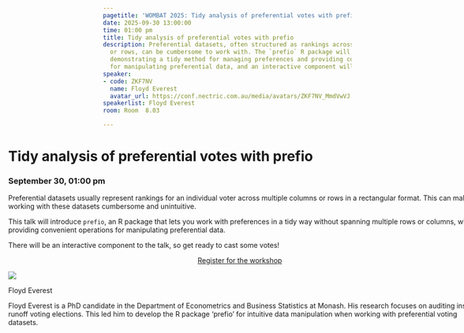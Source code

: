 ```yaml
---
pagetitle: 'WOMBAT 2025: Tidy analysis of preferential votes with prefio'
date: 2025-09-30 13:00:00
time: 01:00 pm
title: Tidy analysis of preferential votes with prefio
description: Preferential datasets, often structured as rankings across multiple columns
  or rows, can be cumbersome to work with. The `prefio` R package will be introduced,
  demonstrating a tidy method for managing preferences and providing convenient operations
  for manipulating preferential data, and an interactive component will also be included.
speaker:
- code: ZKF7NV
  name: Floyd Everest
  avatar_url: https://conf.nectric.com.au/media/avatars/ZKF7NV_MmdVwVJ.jpg
speakerlist: Floyd Everest
room: Room  8.03

---
```


:::::: {.grid style="width: 100vw;  transform: translateX(-20%);"}
::: {#sponsors_banner .g-col-12 .title}
# Tidy analysis of preferential votes with prefio

### September 30, 01:00 pm
:::

::: {.g-col-12 .full_text_block style="min-width: 640px; max-width:1080px; margin: 0 auto"}

Preferential datasets usually represent rankings for an individual voter across multiple columns or rows in a rectangular format. This can make working with these datasets cumbersome and unintuitive.

This talk will introduce `prefio`, an R package that lets you work with preferences in a tidy way without spanning multiple rows or columns, while providing convenient operations for manipulating preferential data.

There will be an interactive component to the talk, so get ready to cast some votes!



:::{.register-btn style="width: 20%; margin: 0 auto; display: block"}
[Register for the workshop](https://events.humanitix.com/wombat-2025-day-2-workshop)
:::



::: speaker

:::{.speaker-header}
![](https://conf.nectric.com.au/media/avatars/ZKF7NV_MmdVwVJ.jpg) 
:::

:::{.speaker-name}
Floyd Everest
:::

:::{.speaker-bio}
Floyd Everest is a PhD candidate in the Department of Econometrics and Business Statistics at Monash. His research focuses on auditing instant-runoff voting elections. This led him to develop the R package 'prefio' for intuitive data manipulation when working with preferential voting datasets.
:::

:::



:::

<div>

</div>
::::::

```{=html}
<style>
#title-block-header {
display: none !important;
}
</style>
```
